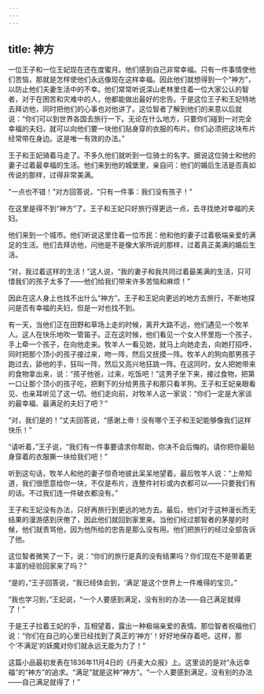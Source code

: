 ```yaml
---
---
---
```

title: 神方
---






一位王子和一位王妃现在还在度蜜月。他们感到自己非常幸福。只有一件事情使他们苦恼，那就是怎样使他们永远像现在这样幸福。因此他们就想得到一个“神方”，以防止他们夫妻生活中的不幸。他们常常听说深山老林里住着一位大家公认的智者，对于在困苦和灾难中的人，他都能做出最好的忠告。于是这位王子和王妃特地去拜访他，同时把他们的心事也对他讲了。这位智者了解到他们的来意以后就说：“你们可以到世界各国去旅行一下。无论在什么地方，只要你们碰到一对完全幸福的夫妇，就可以向他们要一块他们贴身穿的衣服的布片。你们必须把这块布片经常带在身边。这是唯一有效的办法。”

王子和王妃骑着马走了。不多久他们就听到一位骑士的名字。据说这位骑士和他的妻子过着最幸福的生活。他们来到他的城堡里，亲自问：他们的婚后生活是否真如传说的那样，过得非常美满。

“一点也不错！”对方回答说，“只有一件事：我们没有孩子！”

在这里是得不到“神方”了。王子和王妃只好旅行得更远一点，去寻找绝对幸福的夫妇。

他们来到一个城市。他们听说这里住着一位市民：他和他的妻子过着极端亲爱的满足的生活。他们去拜访他，问他是不是像大家所说的那样，过着真正美满的婚后生活。

“对，我过着这样的生活！”这人说，“我的妻子和我共同过着最美满的生活，只可惜我们的孩子太多了——他们给我们带来许多苦恼和麻烦！”

因此在这人身上也找不出什么“神方”。王子和王妃向更远的地方去旅行，不断地探问是否有幸福的夫妇，但是一对也找不到。

有一天，当他们正在田野和草场上走的时候，离开大路不远，他们遇见一个牧羊人。这人在快乐地吹一管笛子。正在这时候，他们看见一个女人怀里抱一个孩子，手上牵一个孩子，在向他走来。牧羊人一看见她，就马上向她走去，向她打招呼，同时把那个顶小的孩子接过来，吻一阵，然后又抚摸一阵。牧羊人的狗向那男孩子跑过去，舔他的手，狂叫一阵，然后又高兴地狂跳一阵。在这同时，女人把她带来的食物拿出来，说：“孩子他爸，过来，吃饭吧！”这男子坐下来，接过食物，把第一口让那个顶小的孩子吃，把剩下的分给男孩子和那只看羊狗。王子和王妃亲眼看见、也亲耳听见了这一切。他们走向前，对牧羊人这一家说：“你们一定是大家谈的最幸福、最满足的夫妇了吧？”

“对，我们是的！”丈夫回答说，“感谢上帝！没有哪个王子和王妃能够像我们这样快乐！”

“请听着，”王子说，“我们有一件事要请求你帮助，你决不会后悔的。请你把你最贴身穿着的衣服撕一块给我们吧！”

听到这句话，牧羊人和他的妻子惊奇地彼此呆呆地望着。最后牧羊人说：“上帝知道，我们很愿意给你一块，不仅是布片，连整件衬衫或内衣都可以——只要我们有的话。不过我们连一件破衣都没有。”

王子和王妃没有办法，只好再旅行到更远的地方去。最后，他们对于这种漫长而无结果的漫游感到厌倦了，因此他们就回到家里来。当他们经过那智者的茅屋的时候，他们就责骂他，因为他所给的忠告是那么没有用。他们把旅行的经过全部告诉了他。

这位智者微笑了一下，说：“你们的旅行是真的没有结果吗？你们现在不是带着更丰富的经验回家来了吗？”

“是的，”王子回答说，“我已经体会到，‘满足’是这个世界上一件难得的宝贝。”

“我也学习到，”王妃说，“一个人要感到满足，没有别的办法——自己满足就得了！”

于是王子拉着王妃的手，互相望着，露出一种极端亲爱的表情。那位智者祝福他们说：“你们在自己的心里已经找到了真正的‘神方’！好好地保存着吧，这样，那个‘不满足’的妖魔对你们就永远无能为力了！”

这篇小品最初发表在1836年11月4日的《丹麦大众报》上。这里谈的是对“永远幸福”的“神方”的追求。“满足”就是这种“神方”。“一个人要感到满足，没有别的办法——自己满足就得了！”